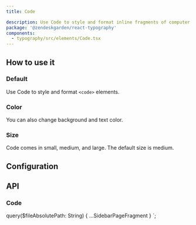 ```yaml
---
title: Code

description: Use Code to style and format inline fragments of computer code.
package: '@zendeskgarden/react-typography'
components:
  - typography/src/elements/Code.tsx
---
```


## How to use it

### Default

Use Code to style and format `<code>` elements.


<CodeExample code={DefaultCode}>
  <Default />
</CodeExample>

### Color

You can also change background and text color.


<CodeExample code={ColorCode}>
  <Color />
</CodeExample>

### Size

Code comes in small, medium, and large. The default size is medium.


<CodeExample code={SizeCode}>
  <Size />
</CodeExample>

## Configuration

<Configuration reactPackage={props.data.mdx.package} components={props.data.mdx.components} />

## API

### Code

<Component components={props.data.mdx.components} componentName="code" />

<PropSheet components={props.data.mdx.components} componentName="code" />


  query($fileAbsolutePath: String) {
    ...SidebarPageFragment
  }
`;
